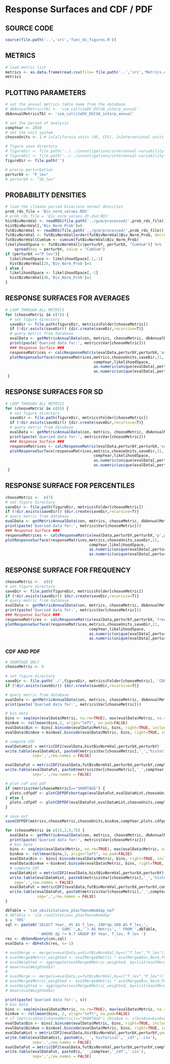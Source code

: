 # Response Surfaces and CDF / PDF

## SOURCE CODE
```r
source(file.path('..','src','func_ds_figures.R'))
```

## METRICS
```r
# load metric list
metrics <- as.data.frame(read.csv(file= file.path('..','src','Metrics.csv')))
metrics
```


## PLOTTING PARAMETERS
```r
# set the annual metrics table name from the database
# dbAnnualMetricsTbl <- 'sim_calliteDV_DSCVA_interp_annual'
dbAnnualMetricsTbl <- 'sim_calliteDV_DSCVA_interp_annual'

# set the period of analysis
compYear <- 2050
# set the unit system
chooseUnits <- 1 # 1=California units (AF, CFS), 2=International units (MM3, M3/s)

# figure save directory
# figureDir <- file.path('../../investigations/interannual-variability-and-DSCVA/figures','DSCVA-dtdp')
# figureDir <- file.path('../../investigations/interannual-variability-and-DSCVA/figures','DSCVA-dtdsd')
figureDir <- file.path('')

# precip perturbation
perturbX <- "P_lev"
# perturbX <- "SD_lev"
```

## PROBABILITY DENSITIES
```r
# load the climate period bivariate normal densities
prob_rds_file = 'Biv_norm_values.RDS'
# prob_rds_file = 'biv_norm_values_dt-dsd.RDS'
histBivNormVal <- readRDS(file.path('../gcm/processed/',prob_rds_file))[[1]]
histBivNormVal[,'Biv_Norm_Prob']=0
futBivNormVal <- readRDS(file.path('../gcm/processed/',prob_rds_file))[[compYear-1995]]
futBivNormVal <- futBivNormVal[order(futBivNormVal$Biv_Norm_Prob, decreasing = TRUE),]
futBivNormVal$CumSum <- cumsum(futBivNormVal$Biv_Norm_Prob)
likelihoodSpace <- futBivNormVal[c(perturbY, perturbX, "CumSum")] %>%
	spread(key = perturbY, value = "CumSum")
if (perturbX =="P_lev"){
  likelihoodSpace <- likelihoodSpace[-1,-1]
  histBivNormVal[28,'Biv_Norm_Prob']=1
} else {
  likelihoodSpace <- likelihoodSpace[,-1]
  histBivNormVal[46,'Biv_Norm_Prob']=1
}

```

## RESPONSE SURFACES FOR AVERAGES
```r
# LOOP THROUGH ALL METRICS
for (chooseMetric in c(7)) {
  # set figure directory
  saveDir <- file.path(figureDir, metrics$Folder[chooseMetric])
  if (!dir.exists(saveDir)) {dir.create(saveDir,recursive=T)}
  # query metric from database
  evalData <- getMetricAnnualData(con, metrics, chooseMetric, dbAnnualMetricsTbl, perturbY, perturbX)
  print(paste('Queried data for:', metrics$Var[chooseMetric]))
  ### Response Surface ###
  responseMatrices <- calcResponseMatrix(evalData,perturbY,perturbX,'avg')
  plotResponseSurface(responseMatrices,metrics,chooseUnits,saveDir,21,
                                       compYear,likelihoodSpace,
                                       as.numeric(unique(evalData[,perturbX])),
                                       as.numeric(unique(evalData[,perturbY])),'avg',perturbX,T)
 }
```

## RESPONSE SURFACES FOR SD
```r
# LOOP THROUGH ALL METRICS
for (chooseMetric in c(8)) {
  # set figure directory
  saveDir <- file.path(figureDir, metrics$Folder[chooseMetric])
  if (!dir.exists(saveDir)) {dir.create(saveDir,recursive=T)}
  # query metric from database
  evalData <- getMetricAnnualData(con, metrics, chooseMetric, dbAnnualMetricsTbl, perturbY, perturbX)
  print(paste('Queried data for:', metrics$Var[chooseMetric]))
  ### Response Surface ###
  responseMatrices <- calcResponseMatrix(evalData,perturbY,perturbX,'sd')
  plotResponseSurface(responseMatrices,metrics,chooseUnits,saveDir,21,
                                       compYear,likelihoodSpace,
                                       as.numeric(unique(evalData[,perturbX])),
                                       as.numeric(unique(evalData[,perturbY])),'sd',perturbX,T)
 }
```

## RESPONSE SURFACE FOR PERCENTILES
```r
chooseMetric <-  c(7)
# set figure directory
saveDir <- file.path(figureDir, metrics$Folder[chooseMetric])
if (!dir.exists(saveDir)) {dir.create(saveDir,recursive=T)}
# query metric from database
evalData <- getMetricAnnualData(con, metrics, chooseMetric, dbAnnualMetricsTbl, perturbY, perturbX)
print(paste('Queried data for:', metrics$Var[chooseMetric]))
### Response Surface ###
responseMatrices <- calcResponseMatrix(evalData,perturbY,perturbX,'p',percentile=0.05)
plotResponseSurface(responseMatrices,metrics,chooseUnits,saveDir,21,
                                     compYear,likelihoodSpace,
                                     as.numeric(unique(evalData[,perturbX])),
                                     as.numeric(unique(evalData[,perturbY])),'P-95 Reliability of',perturbX,T)
```

## RESPONSE SURFACE FOR FREQUENCY
```r
chooseMetric <-  c(8)
# set figure directory
saveDir <- file.path(figureDir, metrics$Folder[chooseMetric])
if (!dir.exists(saveDir)) {dir.create(saveDir,recursive=T)}
# query metric from database
evalData <- getMetricAnnualData(con, metrics, chooseMetric, dbAnnualMetricsTbl, perturbY, perturbX)
print(paste('Queried data for:', metrics$Var[chooseMetric]))
### Response Surface ###
responseMatrices <- calcResponseMatrix(evalData,perturbY,perturbX,'freq')
plotResponseSurface(responseMatrices,metrics,chooseUnits,saveDir,21,
                                     compYear,likelihoodSpace,
                                     as.numeric(unique(evalData[,perturbX])),
                                     as.numeric(unique(evalData[,perturbY])),'freq',perturbX)
```

### CDF AND PDF
```r
# SHORTAGE ONLY
chooseMetric <- 9
  
# set figure directory
saveDir <- file.path('./',figureDir, metrics$Folder[chooseMetric], 'CDF-PDF')
if (!dir.exists(saveDir)) {dir.create(saveDir,recursive=T)}

# query metric from database
evalData <- getMetricAnnualData(con, metrics, chooseMetric, dbAnnualMetricsTbl, perturbY, perturbX)
print(paste('Queried data for:', metrics$Var[chooseMetric]))

# bin data
bins <- seq(min(evalData$Metric, na.rm=TRUE), max(evalData$Metric, na.rm= TRUE), length.out=75)
binAve <- rollmean(bins,2, align="left", na.pad=FALSE) 
evalData$Bin <- bins[.bincode(evalData$Metric, bins, right=TRUE, include.lowest=TRUE)]
evalData$BinAve <-binAve[.bincode(evalData$Metric, bins, right=TRUE, include.lowest=TRUE)]

# compute CDF
evalDataHist = metricCDF2(evalData,histBivNormVal,perturbX,perturbY)
write.table(evalDataHist, paste0(metrics$Var[chooseMetric],'_','historical','_cdf','.csv'),
            sep=',',row.names = FALSE)

evalDataFut = metricCDF2(evalData,futBivNormVal,perturbX,perturbY,compYear)
write.table(evalDataFut, paste0(metrics$Var[chooseMetric],'_',compYear,'_cdf','.csv'),
            sep=',',row.names = FALSE)

# plot cdf and pdf
if (metrics$Var[chooseMetric]=="SHORTAGE") {
  plots.cdfpdf <- plotCDFPDFshortage(evalDataFut,evalDataHist,chooseUnits,compYear,chooseMetric,metrics)
} else {
  plots.cdfpdf <- plotCDFPDF(evalDataFut,evalDataHist,chooseUnits,compYear,chooseMetric,metrics)
}

# save out
saveCDFPDF(metrics,chooseMetric,chooseUnits,binAve,compYear,plots.cdfpdf,saveDir)

```


```r
for (chooseMetric in c(15,2,9,7)) {
  evalData <- getMetricAnnualData(con, metrics, chooseMetric, dbAnnualMetricsTbl, perturbY, perturbX)
  print(paste('Queried data for:', metrics$Var[chooseMetric]))
  # bin data
  bins <- seq(min(evalData$Metric, na.rm=TRUE), max(evalData$Metric, na.rm= TRUE), length.out=75)
  binAve <- rollmean(bins,2, align="left", na.pad=FALSE) 
  evalData$Bin <- bins[.bincode(evalData$Metric, bins, right=TRUE, include.lowest=TRUE)]
  evalData$BinAve <-binAve[.bincode(evalData$Metric, bins, right=TRUE, include.lowest=TRUE)]
  # compute CDF
  evalDataHist = metricCDF2(evalData,histBivNormVal,perturbX,perturbY)
  write.table(evalDataHist, paste0(metrics$Var[chooseMetric],'_','historical','_cdf','.csv'),
    sep=',',row.names = FALSE)
  evalDataFut = metricCDF2(evalData,futBivNormVal,perturbX,perturbY,compYear)
  write.table(evalDataFut, paste0(metrics$Var[chooseMetric],'_',compYear,'_cdf','.csv'),
              sep=',',row.names = FALSE)
}
```

```r
dbTable = 'sim_obs11stations_pSacTmonoNoAdap_maf'
# dbTable = 'sim_rim12stations_pSacTmonoNoAdap'
s = 'YRS'
sql <- paste0('SELECT Year, dt AS T_lev, 100*dp-100 AS P_lev,',
  		               ' SUM(`',s,'`) AS Metric', ' FROM ',dbTable,
              ' WHERE dp != 0.7 GROUP BY Year, T_lev, P_lev ')
res <- dbSendQuery(con,sql)
evalData <- dbFetch(res, n=-1)

# evalMerge <- merge(x=evalData,y=histBivNormVal,by=c("T_lev","P_lev"))
# evalMerge$Metric_weighted <- evalMerge$Metric * evalMerge$Biv_Norm_Prob
# evalWeighted <- aggregate(evalMerge$Metric_weighted, by=list(evalMerge$Year), FUN=sum)
# mean(evalWeighted$x)
# 
# evalMerge <- merge(x=evalData,y=futBivNormVal,by=c("T_lev","P_lev"))
# evalMerge$Metric_weighted <- evalMerge$Metric * evalMerge$Biv_Norm_Prob
# evalWeighted <- aggregate(evalMerge$Metric_weighted, by=list(evalMerge$Year), FUN=sum)
# mean(evalWeighted$x)

print(paste('Queried data for:', s))
# bin data
bins <- seq(min(evalData$Metric, na.rm=TRUE), max(evalData$Metric, na.rm= TRUE), length.out=50)
binAve <- rollmean(bins, 2, align="left", na.pad=FALSE)
# if (metrics$Var[chooseMetric]=="SHORTAGE") {binAve <- c(binAve=binAve[-75], 0)}
evalData$Bin <- bins[.bincode(evalData$Metric, bins, right=TRUE, include.lowest=TRUE)]
evalData$BinAve <-binAve[.bincode(evalData$Metric, bins, right=TRUE, include.lowest=TRUE)]
evalDataHist = metricCDF2(evalData,histBivNormVal,perturbX,perturbY,year_label='Year')
write.table(evalDataHist, paste0(s,'_','historical','_cdf','.csv'),
            sep=',',row.names = FALSE)
evalDataFut = metricCDF2(evalData,futBivNormVal,perturbX,perturbY,compYear,year_label='Year')
write.table(evalDataFut, paste0(s,'_',compYear,'_cdf','.csv'),
            sep=',',row.names = FALSE)

```

